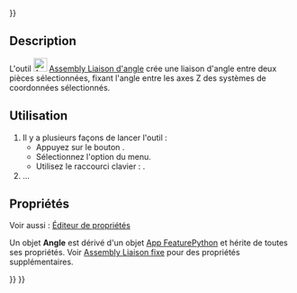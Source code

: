 <languages/>
{{UnfinishedDocu{{#translation:}}}}

{{Docnav/fr
|[[Assembly_CreateJointPerpendicular/fr|Liaison perpendiculaire]]
|[[Assembly_CreateJointRackPinion/fr|Liaison crémaillère]]
|[[Assembly_Workbench/fr|Atelier Assembly]]
|IconL=Assembly_CreateJointPerpendicular.svg
|IconR=Assembly_CreateJointRackPinion.svg
|IconC=Workbench_Assembly.svg
}}

{{GuiCommand/fr
|Name=Assembly CreateJointAngle
|Name/fr=Assembly Liaison d'angle
|MenuLocation=Assemblage → Créer une liaison d'angle
|Workbenches=[[Assembly_Workbench/fr|Assembly]]
|Shortcut={{KEY|X}}
|Version=1.0
|SeeAlso=
}}

==Description==

L'outil [[Image:Assembly_CreateJointAngle.svg|24px]] [[Assembly_CreateJointAngle/fr|Assembly Liaison d'angle]] crée une liaison d'angle entre deux pièces sélectionnées, fixant l'angle entre les axes Z des systèmes de coordonnées sélectionnés.

<span id="Usage"></span>
==Utilisation==

<div class="mw-translate-fuzzy">
# Il y a plusieurs façons de lancer l'outil :
#* Appuyez sur le bouton {{Button|[[Image:Assembly_CreateJointAngle.svg|16px]] [[Assembly_CreateJointAngle/fr|Créer une liaison d'angle]]}}.
#* Sélectionnez l'option {{MenuCommand|Assemblage → [[Image:Assembly_CreateJointAngle.svg|16px]] Créer une liaison d'angle}} du menu.
#* Utilisez le raccourci clavier : {{KEY|X}}.
# ...
</div>

<span id="Properties"></span>
==Propriétés==

Voir aussi : [[Property_editor/fr|Éditeur de propriétés]]

Un objet '''Angle''' est dérivé d'un objet [[App_FeaturePython/fr|App FeaturePython]] et hérite de toutes ses propriétés. Voir [[Assembly_CreateJointFixed/fr#Propriétés|Assembly Liaison fixe]] pour des propriétés supplémentaires.


{{Docnav/fr
|[[Assembly_CreateJointPerpendicular/fr|Liaison perpendiculaire]]
|[[Assembly_CreateJointRackPinion/fr|Liaison crémaillère]]
|[[Assembly_Workbench/fr|Atelier Assembly]]
|IconL=Assembly_CreateJointPerpendicular.svg
|IconR=Assembly_CreateJointRackPinion.svg
|IconC=Workbench_Assembly.svg
}}

{{Assembly_Tools_navi{{#translation:}}}}
{{Userdocnavi{{#translation:}}}}
